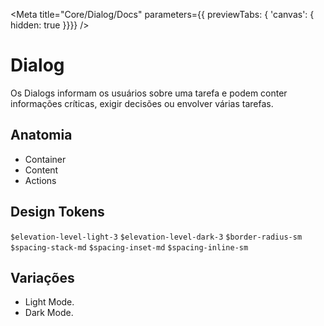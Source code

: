 
<Meta
  title="Core/Dialog/Docs"
  parameters={{ previewTabs: { 'canvas': { hidden: true }}}}
/>

<style>
  {`
  div.bg-light {
    text-align: center;
    display: inline-flex;
    flex-direction: column;
    border-radius: 4px;
    padding: 60px 0;
  }
  div.bg-light > div {
    display: flex;
    height: 150px;
    text-align: left;
  }
  div.bg-light > div > .dialog-wrapper .dialog {
    top: 30px;
    bottom: 30px;
  }
  `}
</style>

# Dialog
Os Dialogs informam os usuários sobre uma tarefa e podem conter informações críticas, exigir decisões ou envolver várias tarefas. 

<div class="bg-light">
  <div>
    <Dialog
      actions={[
        <Button label="Action" size="lg"/>,
        <Button label="Cancel" size="lg" type="outlined"/>,
        <Button label="Cancel Harder" size="lg" type="ghost"/>
      ]}
      open
      width="500px"
    >
      <Heading
        className="no-m"
        size="md"
      >
        Title
      </Heading>
      <Text>
        Lorem Ipsum Dolor Sit Amet
      </Text>
    </Dialog>
  </div>
</div>

## Anatomia
* Container
* Content
* Actions

## Design Tokens
`$elevation-level-light-3`
`$elevation-level-dark-3`
`$border-radius-sm`
`$spacing-stack-md`
`$spacing-inset-md`
`$spacing-inline-sm`

## Variações
* Light Mode.
* Dark Mode.